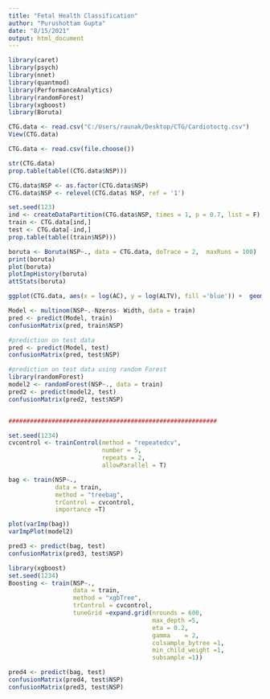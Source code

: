 ---
title: "Fetal Health Classification"
author: "Purushottam Gupta"
date: "8/15/2021"
output: html_document
---
```{r}
library(caret)
library(psych)
library(nnet)
library(quantmod)
library(PerformanceAnalytics)
library(randomForest)
library(xgboost)
library(Boruta)
```





```{r}
CTG.data <- read.csv("C:/Users/raunak/Desktop/CTG/Cardiotoctg.csv")
View(CTG.data)
```

```{r}
CTG.data <- read.csv(file.choose())
```

```{r}
str(CTG.data)
prop.table(table((CTG.data$NSP)))
```

```{r}
CTG.data$NSP <- as.factor(CTG.data$NSP)
CTG.data$NSP <- relevel(CTG.data$ NSP, ref = '1')
```

```{r}
set.seed(123)
ind <- createDataPartition(CTG.data$NSP, times = 1, p = 0.7, list = F)
train <- CTG.data[ind,]
test <- CTG.data[-ind,]
prop.table(table((train$NSP)))
```
```{r}
boruta <- Boruta(NSP~., data = CTG.data, doTrace = 2,  maxRuns = 100)
print(boruta)
plot(boruta)
plotImpHistory(boruta)
attStats(boruta)
```

```{r}
ggplot(CTG.data, aes(x = log(AC), y = log(ALTV), fill ='blue')) +  geom_point()
```




```{r}
Model <- multinom(NSP~.-Nzeros- Width, data = train)
pred <- predict(Model, train)
confusionMatrix(pred, train$NSP)
```

```{r}
#prediction on test data                 
pred <- predict(Model, test)
confusionMatrix(pred, test$NSP)
```

```{r}
#prediction on test data using random Forest
library(randomForest)
model2 <- randomForest(NSP~., data = train)
pred2 <- predict(model2, test)
confusionMatrix(pred2, test$NSP)


##########################################################

```
```{r}
set.seed(1234)
cvcontrol <- trainControl(method = "repeatedcv",
                          number = 5,
                          repeats = 2,
                          allowParallel = T)

bag <- train(NSP~.,
             data = train,
             method = "treebag",
             trControl = cvcontrol,
             importance =T)

plot(varImp(bag))
varImpPlot(model2)
```
```{r}
pred3 <- predict(bag, test)
confusionMatrix(pred3, test$NSP)
```

```{r}

library(xgboost)
set.seed(1234)
Boosting <- train(NSP~.,
                  data = train,
                  method = "xgbTree",
                  trControl = cvcontrol,
                  tuneGrid =expand.grid(nrounds = 600,
                                        max_depth =5,
                                        eta = 0.2,
                                        gamma    = 2,
                                        colsample_bytree =1,
                                        min_child_weight =1,
                                        subsample =1))
```

```{r}
pred4 <- predict(bag, test)
confusionMatrix(pred4, test$NSP)
confusionMatrix(pred3, test$NSP)
```